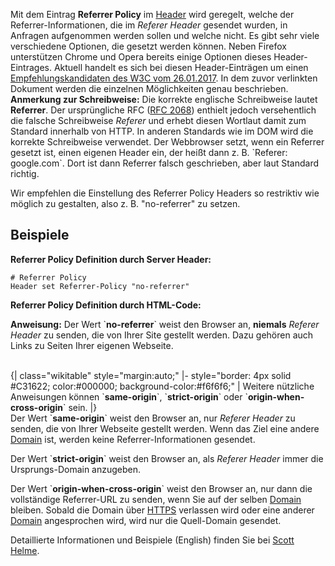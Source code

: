Mit dem Eintrag '''Referrer Policy''' im [[Header/DE|Header]] wird geregelt, welche der Referrer-Informationen, die im ''Referer Header'' gesendet wurden, in Anfragen aufgenommen werden sollen und welche nicht. Es gibt sehr viele verschiedene Optionen, die gesetzt werden können. Neben Firefox unterstützen Chrome und Opera bereits einige Optionen dieses Header-Eintrages. Aktuell handelt es sich bei diesen Header-Einträgen um einen [https://www.w3.org/TR/referrer-policy/ Empfehlungskandidaten des W3C vom 26.01.2017]. In dem zuvor verlinkten Dokument werden die einzelnen Möglichkeiten genau beschrieben. 
'''Anmerkung zur Schreibweise:''' Die korrekte englische Schreibweise lautet '''Referrer'''. Der ursprüngliche RFC ([https://tools.ietf.org/html/rfc2068#section-14.37 RFC 2068]) enthielt jedoch versehentlich die falsche Schreibweise ''Referer'' und erhebt diesen Wortlaut damit zum Standard innerhalb von HTTP. In anderen Standards wie im DOM wird die korrekte Schreibweise verwendet. Der Webbrowser setzt, wenn ein Referrer gesetzt ist, einen eigenen Header ein, der heißt dann z. B. `Referer: google.com`. Dort ist dann Referrer falsch geschrieben, aber laut Standard richtig.

Wir empfehlen die Einstellung des Referrer Policy Headers so restriktiv wie möglich zu gestalten, also z. B. "no-referrer" zu setzen.

== Beispiele ==

'''Referrer Policy Definition durch Server Header:'''
 # Referrer Policy
 Header set Referrer-Policy "no-referrer"

'''Referrer Policy Definition durch HTML-Code:'''
 <meta name="referrer" content="no-referrer" />

'''Anweisung:''' Der Wert `'''no-referrer'''` weist den Browser an, '''niemals''' ''Referer Header'' zu senden, die von Ihrer Site gestellt werden. Dazu gehören auch Links zu Seiten Ihrer eigenen Webseite.

<br />
{| class="wikitable" style="margin:auto;"
|- style="border: 4px solid #C31622; color:#000000; background-color:#f6f6f6;"
| Weitere nützliche Anweisungen können `'''same-origin'''`, `'''strict-origin'''` oder `'''origin-when-cross-origin'''` sein.
|}
<br />

Der Wert `'''same-origin'''` weist den Browser an, nur ''Referer Header'' zu senden, die von Ihrer Webseite gestellt werden. Wenn das Ziel eine andere [[Domain]] ist, werden keine Referrer-Informationen gesendet.

Der Wert `'''strict-origin'''` weist den Browser an, als ''Referer Header'' immer die Ursprungs-Domain anzugeben.

Der Wert `'''origin-when-cross-origin'''` weist den Browser an, nur dann die vollständige Referrer-URL zu senden, wenn Sie auf der selben [[Domain]] bleiben. Sobald die Domain über [[HTTPS]] verlassen wird oder eine anderer [[Domain]] angesprochen wird, wird nur die Quell-Domain gesendet.

Detaillierte Informationen und Beispiele (English) finden Sie bei [https://scotthelme.co.uk/a-new-security-header-referrer-policy/ Scott Helme].
